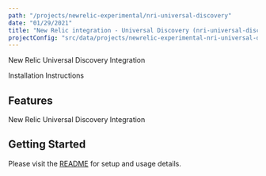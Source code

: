 ```yaml
---
path: "/projects/newrelic-experimental/nri-universal-discovery"
date: "01/29/2021"
title: "New Relic integration - Universal Discovery (nri-universal-discovery)"
projectConfig: "src/data/projects/newrelic-experimental-nri-universal-discovery.json"
---
```


<!-- Imports must occur at the top of the file -->

New Relic Universal Discovery Integration

<Link to="https://github.com/newrelic-experimental/nri-universal-discovery">Installation Instructions</Link>

## Features

New Relic Universal Discovery Integration

## Getting Started

Please visit the [README](https://github.com/newrelic-experimental/nri-universal-discovery#readme) for setup and usage details.
